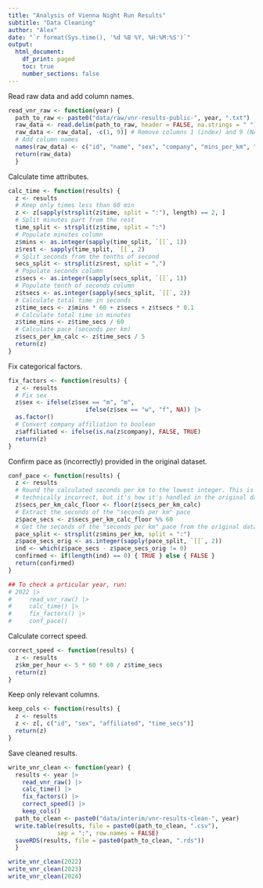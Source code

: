 ```yaml
---
title: "Analysis of Vienna Night Run Results"
subtitle: "Data Cleaning"
author: "Alex"
date: "`r format(Sys.time(), '%d %B %Y, %H:%M:%S')`"
output: 
  html_document:
    df_print: paged
    toc: true
    number_sections: false
---
```


Read raw data and add column names.

```r
read_vnr_raw <- function(year) {
  path_to_raw <- paste0("data/raw/vnr-results-public-", year, ".txt")
  raw_data <- read.delim(path_to_raw, header = FALSE, na.strings = " ")
  raw_data <- raw_data[, -c(1, 9)] # Remove columns 1 (index) and 9 (NA)
  # Add column names
  names(raw_data) <- c("id", "name", "sex", "company", "mins_per_km", "km_per_hour", "time")
  return(raw_data)
  }
```

Calculate time attributes.

```r
calc_time <- function(results) {
  z <- results
  # Keep only times less than 60 min
  z <- z[sapply(strsplit(z$time, split = ":"), length) == 2, ]
  # Split minutes part from the rest
  time_split <- strsplit(z$time, split = ":")
  # Populate minutes column
  z$mins <- as.integer(sapply(time_split, `[[`, 1))
  z$rest <- sapply(time_split, `[[`, 2)
  # Split seconds from the tenths of second
  secs_split <- strsplit(z$rest, split = ",")
  # Populate seconds column
  z$secs <- as.integer(sapply(secs_split, `[[`, 1))
  # Populate tenth of seconds column
  z$tsecs <- as.integer(sapply(secs_split, `[[`, 2))
  # Calculate total time in seconds
  z$time_secs <- z$mins * 60 + z$secs + z$tsecs * 0.1
  # Calculate total time in minutes
  z$time_mins <- z$time_secs / 60
  # Calculate pace (seconds per km)
  z$secs_per_km_calc <- z$time_secs / 5
  return(z)
}
```

Fix categorical factors.

```r
fix_factors <- function(results) {
  z <- results
  # Fix sex
  z$sex <- ifelse(z$sex == "m", "m", 
                      ifelse(z$sex == "w", "f", NA)) |> 
  as.factor()
  # Convert company affiliation to boolean
  z$affiliated <- ifelse(is.na(z$company), FALSE, TRUE)
  return(z)
}
```

Confirm pace as (incorrectly) provided in the original dataset.

```r
conf_pace <- function(results) {
  z <- results
  # Round the calculated seconds per km to the lowest integer. This is 
  # technically incorrect, but it's how it's handled in the original data.
  z$secs_per_km_calc_floor <- floor(z$secs_per_km_calc)
  # Extract the seconds of the "seconds per km" pace
  z$pace_secs <- z$secs_per_km_calc_floor %% 60
  # Get the seconds of the "seconds per km" pace from the original data
  pace_split <- strsplit(z$mins_per_km, split = ":")
  z$pace_secs_orig <- as.integer(sapply(pace_split, `[[`, 2))
  ind <- which(z$pace_secs - z$pace_secs_orig != 0)
  confirmed <- if(length(ind) == 0) { TRUE } else { FALSE }
  return(confirmed)
}
```

```r
## To check a prticular year, run:
# 2022 |> 
#     read_vnr_raw() |> 
#     calc_time() |>
#     fix_factors() |> 
#     conf_pace()
```

Calculate correct speed.

```r
correct_speed <- function(results) {
  z <- results
  z$km_per_hour <- 5 * 60 * 60 / z$time_secs
  return(z)
}
```

Keep only relevant columns.

```r
keep_cols <- function(results) {
  z <- results
  z <- z[, c("id", "sex", "affiliated", "time_secs")]
  return(z)
}
```

Save cleaned results.

```r
write_vnr_clean <- function(year) {
  results <- year |> 
    read_vnr_raw() |> 
    calc_time() |>
    fix_factors() |> 
    correct_speed() |> 
    keep_cols()
  path_to_clean <- paste0("data/interim/vnr-results-clean-", year)
  write.table(results, file = paste0(path_to_clean, ".csv"), 
              sep = ";", row.names = FALSE)
  saveRDS(results, file = paste0(path_to_clean, ".rds"))
  }
```

```r
write_vnr_clean(2022)
write_vnr_clean(2023)
write_vnr_clean(2024)
```
